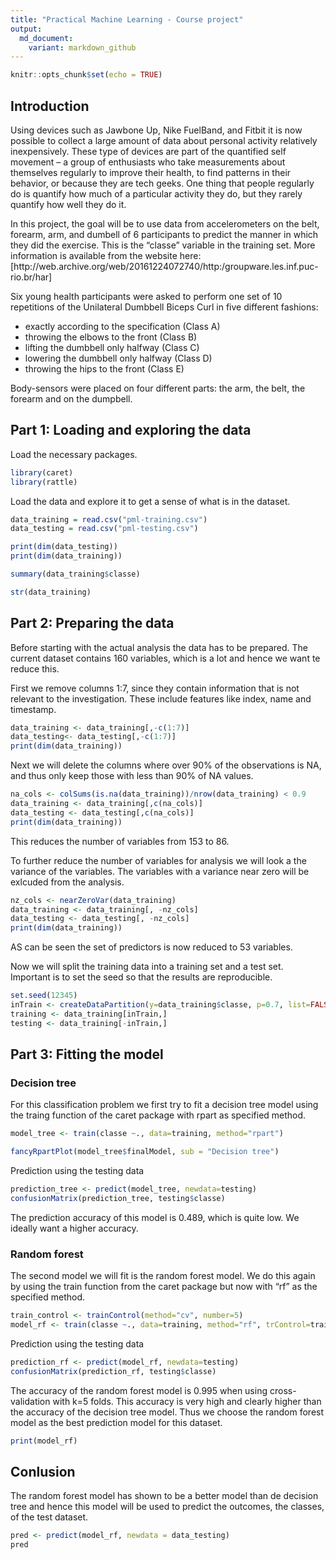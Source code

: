 ---
title: "Practical Machine Learning - Course project"
output:
  md_document: 
    variant: markdown_github
---

```{r setup, include=FALSE}
knitr::opts_chunk$set(echo = TRUE)
```

## Introduction

Using devices such as Jawbone Up, Nike FuelBand, and Fitbit it is now possible to collect a large amount of data about personal activity relatively inexpensively. These type of devices are part of the quantified self movement – a group of enthusiasts who take measurements about themselves regularly to improve their health, to find patterns in their behavior, or because they are tech geeks. One thing that people regularly do is quantify how much of a particular activity they do, but they rarely quantify how well they do it. 

In this project, the goal will be to use data from accelerometers on the belt, forearm, arm, and dumbell of 6 participants to predict the manner in which they did the exercise. This is the "classe" variable in the training set. More information is available from the website here: [http://web.archive.org/web/20161224072740/http:/groupware.les.inf.puc-rio.br/har]

Six young health participants were asked to perform one set of 10 repetitions of the Unilateral Dumbbell Biceps Curl in five different fashions: 

* exactly according to the specification (Class A) 
* throwing the elbows to the front (Class B) 
* lifting the dumbbell only halfway (Class C) 
* lowering the dumbbell only halfway (Class D)  
* throwing the hips to the front (Class E)

Body-sensors were placed on four different parts: the arm, the belt, the forearm and on the dumpbell. 

## Part 1: Loading and exploring the data

Load the necessary packages.

```{r loading, echo=FALSE}
library(caret)
library(rattle)
```

Load the data and explore it to get a sense of what is in the dataset.
```{r}
data_training = read.csv("pml-training.csv")
data_testing = read.csv("pml-testing.csv")
```

```{r}
print(dim(data_testing))
print(dim(data_training))
```

```{r exploring}
summary(data_training$classe)
```

```{r}
str(data_training)
```

## Part 2: Preparing the data

Before starting with the actual analysis the data has to be prepared. The current dataset contains 160 variables, which is a lot and hence we want te reduce this. 

First we remove columns 1:7, since they contain information that is not relevant to the investigation. These include features like index, name and timestamp.

```{r pressure}
data_training <- data_training[,-c(1:7)]
data_testing<- data_testing[,-c(1:7)]
print(dim(data_training))
```

Next we will delete the columns where over 90% of the observations is NA, and thus only keep those with less than 90% of NA values.

```{r}
na_cols <- colSums(is.na(data_training))/nrow(data_training) < 0.9
data_training <- data_training[,c(na_cols)]
data_testing <- data_testing[,c(na_cols)]
print(dim(data_training))
```

This reduces the number of variables from 153 to 86.

To further reduce the number of variables for analysis we will look a the variance of the variables. The variables with a variance near zero will be exlcuded from the analysis.

```{r}
nz_cols <- nearZeroVar(data_training)
data_training <- data_training[, -nz_cols]
data_testing <- data_testing[, -nz_cols]
print(dim(data_training))
```
AS can be seen the set of predictors is now reduced to 53 variables. 

Now we will split the training data into a training set and a test set. Important is to set the seed so that the results are reproducible. 

```{r}
set.seed(12345)
inTrain <- createDataPartition(y=data_training$classe, p=0.7, list=FALSE)
training <- data_training[inTrain,]
testing <- data_training[-inTrain,]
```

## Part 3: Fitting the model

### Decision tree
For this classification problem we first try to fit a decision tree model using the traing function of the caret package with rpart as specified method.

```{r}
model_tree <- train(classe ~., data=training, method="rpart")
```

```{r}
fancyRpartPlot(model_tree$finalModel, sub = "Decision tree")
```

Prediction using the testing data
```{r}
prediction_tree <- predict(model_tree, newdata=testing)
confusionMatrix(prediction_tree, testing$classe)
```

The prediction accuracy of this model is 0.489, which is quite low. We ideally want a higher accuracy.

### Random forest
The second model we will fit is the random forest model. We do this again by using the train function from the caret package but now with "rf" as the specified method. 

```{r}
train_control <- trainControl(method="cv", number=5)
model_rf <- train(classe ~., data=training, method="rf", trControl=train_control)
```

Prediction using the testing data
```{r}
prediction_rf <- predict(model_rf, newdata=testing)
confusionMatrix(prediction_rf, testing$classe)
```

The accuracy of the random forest model is 0.995 when using cross-validation with k=5 folds. This accuracy is very high and clearly higher than the accuracy of the decision tree model. Thus we choose the random forest model as the best prediction model for this dataset. 

```{r}
print(model_rf)
```

## Conlusion

The random forest model has shown to be a better model than de decision tree and hence this model will be used to predict the outcomes, the classes, of the test dataset. 

```{r}
pred <- predict(model_rf, newdata = data_testing)
pred
```



